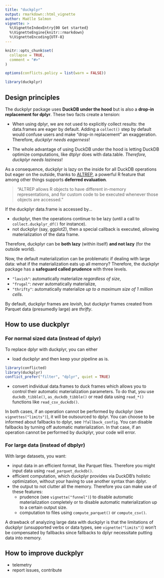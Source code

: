 ```yaml
---
title: "duckplyr"
output: rmarkdown::html_vignette
author: Maëlle Salmon
vignette: >
  %\VignetteIndexEntry{00 Get started}
  %\VignetteEngine{knitr::rmarkdown}
  %\VignetteEncoding{UTF-8}
---
```


```r
knitr::opts_chunk$set(
  collapse = TRUE,
  comment = "#>"
)

options(conflicts.policy = list(warn = FALSE))
```

```r
library(duckplyr)
```

## Design principles

The duckplyr package uses **DuckDB under the hood** but is also a **drop-in replacement for dplyr**.
These two facts create a tension:

-   When using dplyr, we are not used to explicitly collect results: the data.frames are eager by default.
    Adding a `collect()` step by default would confuse users and make "drop-in replacement" an exaggeration.
    Therefore, _duckplyr needs eagerness_!

-   The whole advantage of using DuckDB under the hood is letting DuckDB optimize computations, like dtplyr does with data.table.
    _Therefore, duckplyr needs laziness_!

As a consequence, duckplyr is lazy on the inside for all DuckDB operations but eager on the outside, thanks to [ALTREP](https://duckdb.org/2024/04/02/duckplyr.html#eager-vs-lazy-materialization), a powerful R feature that among other things supports **deferred evaluation**.

> "ALTREP allows R objects to have different in-memory representations, and for custom code to be executed whenever those objects are accessed."

If the duckplyr data.frame is accessed by...

-   duckplyr, then the operations continue to be lazy (until a call to `collect.duckplyr_df()` for instance).
-   not duckplyr (say, ggplot2), then a special callback is executed, allowing materialization of the data frame.

Therefore, duckplyr can be **both lazy** (within itself) **and not lazy** (for the outside world).

Now, the default materialization can be problematic if dealing with large data: what if the materialization eats up all memory?
Therefore, the duckplyr package has a **safeguard called prudence** with three levels.

- `"lavish"`: automatically materialize _regardless of size_,
- `"frugal"`: _never_ automatically materialize,
- `"thrifty"`: automatically materialize _up to a maximum size of 1 million cells_.

By default, duckplyr frames are _lavish_, but duckplyr frames created from Parquet data (presumedly large) are _thrifty_.

## How to use duckplyr

### For normal sized data (instead of dplyr)

To replace dplyr with duckplyr, you can either

- load duckplyr and then keep your pipeline as is.

```r
library(conflicted)
library(duckplyr)
conflict_prefer("filter", "dplyr", quiet = TRUE)
```

- convert individual data.frames to duck frames which allows you to control their automatic materialization parameters. To do that, you use `duckdb_tibble()`, `as_duckdb_tibble()` or read data using `read_*()` functions like `read_csv_duckdb()`.

In both cases, if an operation cannot be performed by duckplyr (see `vignettes("limits")`), it will be outsourced to dplyr.
You can choose to be informed about fallbacks to dplyr, see `?fallback_config`.
You can disable fallbacks by turning off automatic materialization.
In that case, if an operation cannot be performed by duckplyr, your code will error.

### For large data (instead of dbplyr)

With large datasets, you want:

- input data in an efficient format, like Parquet files. Therefore you might input data using `read_parquet_duckdb()`.
- efficient computation, which duckplyr provides via DuckDB's holistic optimization, without your having to use another syntax than dplyr.
- the output to not clutter all the memory. Therefore you can make use of these features:
    - prudence (see `vignette("funnel")`) to disable automatic materialization completely or to disable automatic materialization up to a certain output size.
    - computation to files using  `compute_parquet()` or `compute_csv()`.



A drawback of analyzing large data with duckplyr is that the limitations of duckplyr (unsupported verbs or data types, see `vignette("limits")`) won't be compensated by fallbacks since fallbacks to dplyr necessitate putting data into memory.

## How to improve duckplyr

- telemetry
- report issues, contribute
